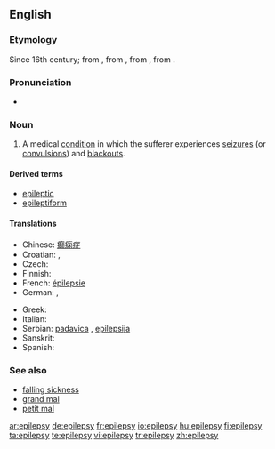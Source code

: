 ==English==
{{wikipedia}}

===Etymology===
Since 16th century; from {{etyl|fro|en}} {{term|epilepsie|lang=fro}}, from {{etyl|la}} {{term|epilepsia|epilēpsia|lang=la}}, from {{etyl|grc|en}} {{term|ἐπιληψία|tr=epilēpsia|lang=grc|sc=polytonic}}, from {{term|ἐπιλαμβάνω||I seize|tr=epilambanō|lang=grc|sc=polytonic}}.

===Pronunciation===
* {{IPA|/ˈɛpɪlɛpsi/}}

===Noun===
{{en-noun|epilepsies}}

# {{pathology}} A medical [[condition]] in which the sufferer experiences [[seizure]]s (or [[convulsion]]s) and [[blackout]]s.

====Derived terms====
* [[epileptic]]
* [[epileptiform]]

====Translations====
{{trans-top|a medical condition}}
* Chinese: [[癫痫症]]
* Croatian: {{t|hr|epilepsija|alt=epilèpsija|f}}, {{t|hr|padavica|alt=pȁdavica|f}}
* Czech: {{t|cs|epilepsie|f}}
* Finnish: {{t+|fi|epilepsia}}
* French: [[épilepsie]] {{f}}
* German: {{t-|de|Epilepsie|f}}, {{t-|de|Fallsucht|f}}
{{trans-mid}}
* Greek: {{t+|el|επιληψία|f|sc=Grek}}
* Italian: {{t+|it|epilessia|f}}
* Serbian: [[padavica]] {{f}}, [[epilepsija]] {{f}}
* Sanskrit: {{t|sa|sc=Deva|अपस्मार|tr=apa-smāra}}
* Spanish: {{t+|es|epilepsia|f}}
{{trans-bottom}}

===See also===
* [[falling sickness]]
* [[grand mal]]
* [[petit mal]]

[[ar:epilepsy]]
[[de:epilepsy]]
[[fr:epilepsy]]
[[io:epilepsy]]
[[hu:epilepsy]]
[[fi:epilepsy]]
[[ta:epilepsy]]
[[te:epilepsy]]
[[vi:epilepsy]]
[[tr:epilepsy]]
[[zh:epilepsy]]